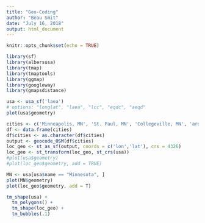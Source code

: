 ```yaml
---
title: "Geo-Coding"
author: "Beau Smit"
date: "July 16, 2018"
output: html_document
---
```


```r
knitr::opts_chunk$set(echo = TRUE)
```

```r
library(sf)
library(albersusa)
library(tmap)
library(tmaptools)
library(ggmap)
library(googleway)
library(gmapsdistance)

```

```r
usa <- usa_sf('laea')
# options: "longlat", "laea", "lcc", "eqdc", "aeqd"
plot(usa$geometry)
```

```r
cities <- c('Minneapolis, MN', 'St. Paul, MN', 'Collegeville, MN', 'arden hills, mn', 'St. peter, MN', 'Northfield, MN', 'Moorhead, MN', 'Winona, MN')
df <- data.frame(cities)
df$cities <- as.character(df$cities)
output <- geocode_OSM(df$cities)
loc_geo <- st_as_sf(output, coords = c('lon','lat'), crs = 4326)
loc_geo <- st_transform(loc_geo, st_crs(usa))
#plot(usa$geometry)
#plot(loc_geo$geometry, add = TRUE)

MN <- usa[usa$name == "Minnesota", ]
plot(MN$geometry)
plot(loc_geo$geometry, add = T)
```

```r
tm_shape(usa) + 
  tm_polygons() + 
  tm_shape(loc_geo) + 
  tm_bubbles(.1)
```

